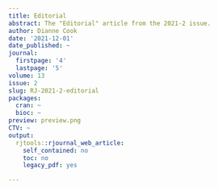 ```yaml
---
title: Editorial
abstract: The "Editorial" article from the 2021-2 issue.
author: Dianne Cook
date: '2021-12-01'
date_published: ~
journal:
  firstpage: '4'
  lastpage: '5'
volume: 13
issue: 2
slug: RJ-2021-2-editorial
packages:
  cran: ~
  bioc: ~
preview: preview.png
CTV: ~
output:
  rjtools::rjournal_web_article:
    self_contained: no
    toc: no
    legacy_pdf: yes

---
```

